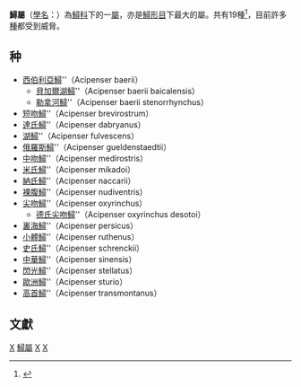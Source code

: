 {{Automatic taxobox
| taxon = Acipenser
| authority = [[卡爾·林奈|Linnaeus]], 1758
|fossil_range = {{fossilrange|83|0|[[坎帕期|坎帕期]]至今<ref name="Sepkoski2002">{{cite journal|last=Sepkoski|first=Jack|title=A compendium of fossil marine animal genera|journal=Bulletins of American Paleontology|volume=364|pages=p.560|year=2002|url=http://strata.ummp.lsa.umich.edu/jack/showgenera.php?taxon=611&rank=class|accessdate=2007-12-31|archive-date=2009-02-20|archive-url=https://web.archive.org/web/20090220223520/http://strata.ummp.lsa.umich.edu/jack/showgenera.php?taxon=611&rank=class|dead-url=no}}</ref>}}
| image = Sturgeon2.jpg
| image_caption = [[尖吻鱘|尖吻鱘]]（''Acipenser oxyrinchus'')
| subdivision_ranks = 種
| subdivision = 見表
| synonyms = 
* ''Antacea'' <small>Bory de St. Vincent 1822 non Rafinesque 1815</small>
* ''Antaceus'' <small>Heckel ex Fitzinger & Heckel 1836 non Bonaparte 1846</small>
* ''Dinoctus'' <small>Rafinesque 1818</small>
* ''Ellops'' <small>Gistl 1848 non Mining 1832</small>
* ''Helops'' <small>Brandt & Ratzeburg 1833 non Agassiz 1846 non Browne 1789 non Fabricius 1775 non Müller 1835</small>
* ''Sinosturio'' <small>Jaekel 1929; Sturio Müller 1836</small>
* ''Sturio'' <small>Rafinesque 1810</small>
* ''Acipenser'' (''Sterletus'') <small>Rafinesque 1820</small>
* ''Sterletus'' <small>(Rafinesque 1820) Brandt & Ratzeburg 1833</small>
* ''Sterleta'' <small>Güldenstädt 1772</small>
* ''Acipenser'' (''Euacipenser'') <small>Murgoci 1942</small>
* ''Acipenser'' (''Gladostomus'') <small>Holly 1936</small>
* ''Acipenser'' (''Lioniscus'') <small>(Heckel & Fitzinger 1836) Bonaparte 1846</small>
* ''Lioniscus'' <small>Heckel & Fitzinger 1836</small>
* ''Acipenser'' (''Parasinosturio'') <small>Artyukin 1995</small>
* ''Acipenser'' (''Shipa'') <small>Brandt 1869</small>
| synonyms_ref=<ref>{{Cite website|title=Acipenseridae|url=http://deeplyfish.com/wp-content/uploads/2017/05/Family-Acipenseridae-PDF.pdf|website=[[Deeplyfish-_fishes_of_the_world|Deeplyfish- fishes of the world]]|accessdate=18 May 2017|archive-date=2017-09-18|archive-url=https://web.archive.org/web/20170918155220/http://deeplyfish.com/wp-content/uploads/2017/05/Family-Acipenseridae-PDF.pdf|dead-url=no}}</ref>
}}

'''鱘屬'''（[[學名|學名]]：{{lang|la|''Acipenser''}}）為[[鱘科|鱘科]]下的一[[屬|屬]]，亦是[[鱘形目|鱘形目]]下最大的屬。共有19種<ref>{{Cite web |url=http://fishdb.sinica.edu.tw/chi/chinesequer2.php?page=1&R1=keyword&D1=&orderby=science&%24dere=&T1=Acipenser&key=Acipenser&pz=25&gc=y&me=y |title=台灣魚類資料庫 |access-date=2014-06-15 |archive-date=2020-06-20 |archive-url=https://web.archive.org/web/20200620214442/http://fishdb.sinica.edu.tw/chi/chinesequer2.php?page=1&R1=keyword&D1=&orderby=science&%24dere=&T1=Acipenser&key=Acipenser&pz=25&gc=y&me=y |dead-url=no }}</ref>，目前許多[[種|種]]都受到威脅。

==种==
*[[西伯利亞鱘|西伯利亞鱘]]''（Acipenser baerii）
**[[貝加爾湖鱘|貝加爾湖鱘]]''（Acipenser baerii baicalensis）
**[[勒拿河鱘|勒拿河鱘]]''（Acipenser baerii stenorrhynchus）
*[[短吻鱘|短吻鱘]]''（Acipenser brevirostrum）
*[[達氏鱘|達氏鱘]]''（Acipenser dabryanus）
*[[湖鱘|湖鱘]]''（Acipenser fulvescens）
*[[俄羅斯鱘|俄羅斯鱘]]''（Acipenser gueldenstaedtii）
*[[中吻鱘|中吻鱘]]''（Acipenser medirostris）
*[[米氏鱘|米氏鱘]]''（Acipenser mikadoi）
*[[納氏鱘|納氏鱘]]''（Acipenser naccarii）
*[[裸腹鱘|裸腹鱘]]''（Acipenser nudiventris）
*[[尖吻鱘|尖吻鱘]]''（Acipenser oxyrinchus）
**[[德氏尖吻鱘|德氏尖吻鱘]]''（Acipenser oxyrinchus desotoi）
*[[裏海鱘|裏海鱘]]''（Acipenser persicus）
*[[小體鱘|小體鱘]]''（Acipenser ruthenus）
*[[史氏鱘|史氏鱘]]''（Acipenser schrenckii）
*[[中華鱘|中華鱘]]''（Acipenser sinensis）
*[[閃光鱘|閃光鱘]]''（Acipenser stellatus）
*[[歐洲鱘|歐洲鱘]]''（Acipenser sturio）
*[[高首鱘|高首鱘]]''（Acipenser transmontanus）

==文獻==
{{reflist}}

{{Commons category-inline}}
{{軟質亞綱}}
{{Taxonbar}}
[[Category:鱘科|X]]
[[Category:鱘屬|]]
[[Category:卡尔·林奈命名的生物分类|X]]
[[Category:1758年描述的分类群|X]]